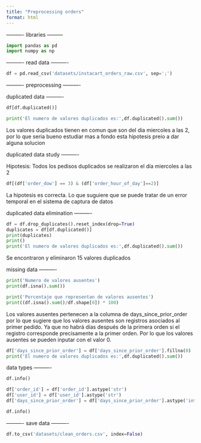 ```yaml
---
title: "Preprocessing orders"
format: html
---
```


 ---------- libraries ---------
```python
import pandas as pd
import numpy as np
```

 ---------- read data ----------
```python
df = pd.read_csv('datasets/instacart_orders_raw.csv', sep=';')
```

 ---------- preprocessing ----------

 duplicated data ----------
```python
df[df.duplicated()]
```

```python
print('El numero de valores duplicados es:',df.duplicated().sum())
```

Los valores duplicados tienen en comun que son del dia miercoles a las 2, por lo que seria bueno estudiar mas a fondo esta hipotesis preio a dar alguna solucion

duplicated data study ----------

Hipotesis: Todos los pedisos duplicados se realizaron el día miercoles a las 2

```python
df[(df['order_dow'] == 3) & (df['order_hour_of_day']==2)]
```
La hipotesis es correcta. Lo que suguiere que se puede tratar de un error temporal en el sistema de captura de datos

duplicated data elimination ----------

```python
df = df.drop_duplicates().reset_index(drop=True)
duplicates = df[df.duplicated()]
print(duplicates)
print()
print('El numero de valores duplicados es:',df.duplicated().sum())
```
Se encontraron y eliminaron 15 valores duplicados

missing data ----------
```python
print('Numero de valores ausentes')
print(df.isna().sum())
```

```python
print('Porcentaje que representan de valores ausentes')
print((df.isna().sum()/df.shape[0]) * 100)
```
Los valores ausentes pertenecen a la columna de days_since_prior_order por lo que sugiere que los valores ausentes son registros asociados al primer pedido. Ya que no habrá días después de la primera orden si el registro corresponde precisamente a la primer orden. Por lo que los valores ausentes se pueden inputar con el valor 0.

```python
df['days_since_prior_order'] = df['days_since_prior_order'].fillna(0)
print('El numero de valores duplicados es:',df.duplicated().sum())
```

data types ----------

```python
df.info()
```

```python
df['order_id'] = df['order_id'].astype('str')
df['user_id'] = df['user_id'].astype('str')
df['days_since_prior_order'] = df['days_since_prior_order'].astype('int')
```

```python
df.info()
```

 ---------- save data ----------
```python
df.to_csv('datasets/clean_orders.csv', index=False)
```